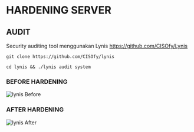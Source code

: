 # HARDENING SERVER


## AUDIT

Security auditing tool menggunakan Lynis
https://github.com/CISOfy/Lynis

` git clone https://github.com/CISOfy/lynis
`

` cd lynis && ./lynis audit system
`


### BEFORE HARDENING
![lynis Before](/lynis-before.png)

### AFTER HARDENING

![lynis After](/lynis-before.png)

